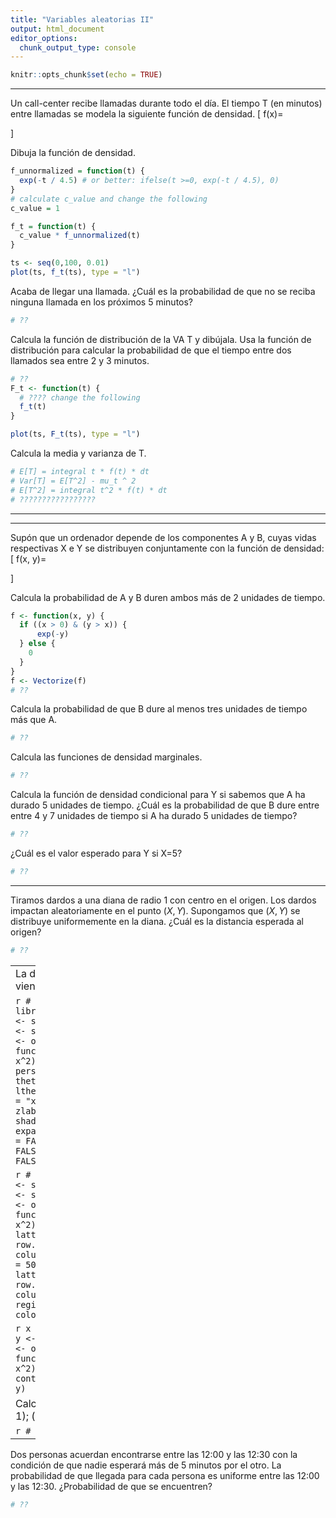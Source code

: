 ```yaml
---
title: "Variables aleatorias II"
output: html_document
editor_options: 
  chunk_output_type: console
---
```


```r
knitr::opts_chunk$set(echo = TRUE)
```

----

Un call-center recibe llamadas durante todo el día. El tiempo T (en minutos)
entre llamadas se modela la siguiente función de densidad.
\[
  f(x)=\begin{cases}
               c \cdot e^{- t/ 4.5}\qquad 0 \leq t < \infty\\
               0 \qquad \text{en otro caso (e.o.c.)}
      \end{cases}
\]

Dibuja la función de densidad.

```r
f_unnormalized = function(t) {
  exp(-t / 4.5) # or better: ifelse(t >=0, exp(-t / 4.5), 0)
}
# calculate c_value and change the following
c_value = 1

f_t = function(t) {
  c_value * f_unnormalized(t)
}

ts <- seq(0,100, 0.01)
plot(ts, f_t(ts), type = "l")
```

Acaba de llegar una llamada. ¿Cuál es la probabilidad de que no se reciba
ninguna llamada en los próximos 5 minutos?

```r
# ??
```

Calcula la función de distribución de la VA T y dibújala. Usa la función de distribución para
calcular la probabilidad de que el tiempo entre dos llamados sea entre 2 y 3
minutos.

```r
# ??
F_t <- function(t) {
  # ???? change the following
  f_t(t)
}

plot(ts, F_t(ts), type = "l")
```


Calcula la media y varianza de T.

```r
# E[T] = integral t * f(t) * dt
# Var[T] = E[T^2] - mu_t ^ 2
# E[T^2] = integral t^2 * f(t) * dt
# ?????????????????
```

---



---- 

Supón que un ordenador depende de los componentes A y B, cuyas vidas respectivas
X e Y se distribuyen conjuntamente con la función de densidad:
\[
  f(x, y)=\begin{cases}
              e^{-y}  \qquad 0 < x < y< \infty \\
              0 \qquad \text{otherwise}
      \end{cases}
\]

Calcula la probabilidad de A y B duren ambos más de 2 unidades de tiempo.

```r
f <- function(x, y) {
  if ((x > 0) & (y > x)) {
      exp(-y)
  } else {
    0
  }
}
f <- Vectorize(f)
# ??
```


Calcula la probabilidad de que B dure al menos tres unidades de tiempo más que A.

```r
# ??
```


Calcula las funciones de densidad marginales.

```r
# ??
```

Calcula la función de densidad condicional para Y si sabemos que A ha durado
5 unidades de tiempo. ¿Cuál es la probabilidad de que B dure entre entre 4
y 7 unidades de tiempo si A ha durado 5 unidades de tiempo?

```r
# ??
```

¿Cuál es el valor esperado para Y si X=5?

```r
# ??
```

----

Tiramos dardos a una diana de radio 1 con centro en el origen. Los dardos impactan
aleatoriamente en el punto $(X, Y)$. Supongamos que $(X, Y)$ se distribuye
uniformemente en la diana. ¿Cuál es la distancia esperada al origen?

```r
# ??
```
---- 
La distribución de $X$ e $Y$ viene dada por:
 \[
  f(x)=\begin{cases}
              ce^{(-x^2)}e ^{(-2y^2)} \qquad -\infty < x < \infty, -\infty < y< \infty \\
              0 \qquad \text{e.o.c}
      \end{cases}
\]
Visualiza la función de densidad. 

```r
# ====> optional
# library("plot3D")
# x <- seq(-3, 3, 0.1)
# y <- seq(-3, 3, 0.1)
# z <- outer(x, y, function(x, y) exp(-x^2) * exp(-2*y^2))
# persp3D(
#   x, y, z, theta = 50, phi = 30, ltheta = 120,
#   xlab = "x",  ylab = "y", zlab = "f(x,y)",
#   shade = 0.25,
#   expand = 3,
#   facets = FALSE,
#   scale = FALSE,
#   colkey = FALSE
# )
```

```r
# ====> optional
# x <- seq(-3, 3, 0.2)
# y <- seq(-3, 3, 0.1)
# z <- outer(x, y, function(x, y) exp(-x^2) * exp(-2*y^2))
# 
# lattice::levelplot(z, row.values = x, column.values = y, cuts = 50, colorkey=FALSE)
# lattice::contourplot(z, row.values = x, column.values = y, region = TRUE, colorkey=FALSE)
```

```r
x <- seq(-3, 3, 0.2)
y <- seq(-3, 3, 0.1)
z <- outer(x, y, function(x, y) exp(-x^2) * exp(-2*y^2))
contour(z, x = x, y = y)
```


Calcula (a) $P(X > 1, Y < 1)$; (b) $P(X < Y)$

```r
# ??
```

----

Dos personas acuerdan encontrarse entre las 12:00 y las 12:30 con la condición
de que nadie esperará más de 5 minutos por el otro. La probabilidad de que llegada
para cada persona es uniforme entre las 12:00 y las 12:30. ¿Probabilidad de que se
encuentren?

```r
# ??
```

